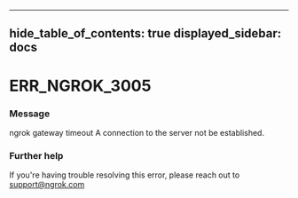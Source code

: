 

---
hide_table_of_contents: true
displayed_sidebar: docs
---


# ERR_NGROK_3005

### Message
ngrok gateway timeout
A connection to the server not be established.

<ErrorDetails error="err_ngrok_3005" />



### Further help
If you're having trouble resolving this error, please reach out to [support@ngrok.com](mailto:support@ngrok.com?subject=Help%20with%20ERR_NGROK_3005)

